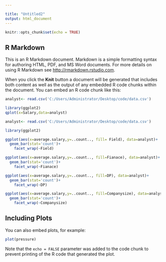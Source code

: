 ---

title: "Untitled2"
output: html_document
---

```{r setup, include=FALSE}
knitr::opts_chunk$set(echo = TRUE)
```

## R Markdown

This is an R Markdown document. Markdown is a simple formatting syntax for authoring HTML, PDF, and MS Word documents. For more details on using R Markdown see <http://rmarkdown.rstudio.com>.

When you click the **Knit** button a document will be generated that includes both content as well as the output of any embedded R code chunks within the document. You can embed an R code chunk like this:

```{r cars}
analyst<- read.csv('C:/Users/Administrator/Desktop/code/data.csv')

library(ggplot2)
qplot(x=Salary,data=analyst)

```


```{r}
analyst<- read.csv('C:/Users/Administrator/Desktop/code/data.csv')

library(ggplot2)

ggplot(aes(x=average.salary,y=..count.., fill= Field), data=analyst)+
  geom_bar(stat='count')+
    facet_wrap(~Field)

```

```{r}
ggplot(aes(x=average.salary,y=..count.., fill=Fianace), data=analyst)+
  geom_bar(stat='count')+
    facet_wrap(~Fianace)
```

```{r}
ggplot(aes(x=average.salary,y=..count.., fill=DP), data=analyst)+
  geom_bar(stat='count')+
    facet_wrap(~DP)
```


```{r}
ggplot(aes(x=average.salary,y=..count.., fill=Companysize), data=analyst)+
  geom_bar(stat='count')+
    facet_wrap(~Companysize)
```



## Including Plots

You can also embed plots, for example:

```{r pressure, echo=FALSE}
plot(pressure)
```

Note that the `echo = FALSE` parameter was added to the code chunk to prevent printing of the R code that generated the plot.
